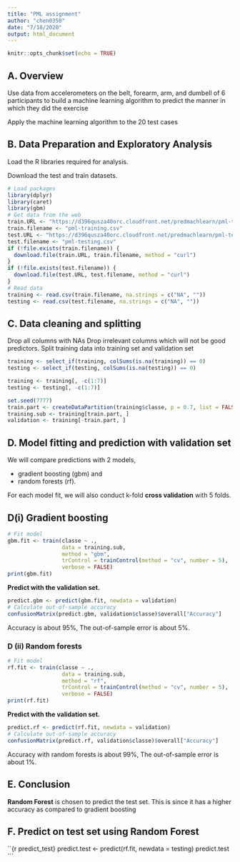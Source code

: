 ```yaml
---
title: "PML assignment"
author: "chen0350"
date: "7/18/2020"
output: html_document
---
```


```r
knitr::opts_chunk$set(echo = TRUE)
```

## A. Overview

Use data from accelerometers on the belt, forearm, arm, and dumbell of 6 participants to build a machine learning algorithm to predict the manner in which they did the exercise

Apply the machine learning algorithm to the 20 test cases 

## B. Data Preparation and Exploratory Analysis

Load the R libraries required for analysis. 

Download the test and train datasets.


```r
# Load packages
library(dplyr)
library(caret)
library(gbm)
# Get data from the web
train.URL <- "https://d396qusza40orc.cloudfront.net/predmachlearn/pml-training.csv"
train.filename <- "pml-training.csv"
test.URL <- "https://d396qusza40orc.cloudfront.net/predmachlearn/pml-testing.csv"
test.filename <- "pml-testing.csv"
if (!file.exists(train.filename)) {
  download.file(train.URL, train.filename, method = "curl")
}
if (!file.exists(test.filename)) {
  download.file(test.URL, test.filename, method = "curl")
}
# Read data
training <- read.csv(train.filename, na.strings = c("NA", ""))
testing <- read.csv(test.filename, na.strings = c("NA", ""))
```

## C. Data cleaning and splitting
Drop all columns with NAs
Drop irrelevant columns which will not be good predictors. 
Split training data into training set and validation set
```r

training <- select_if(training, colSums(is.na(training)) == 0)
testing <- select_if(testing, colSums(is.na(testing)) == 0)

training <- training[, -c(1:7)]
testing <- testing[, -c(1:7)]

set.seed(7777)
train.part <- createDataPartition(training$classe, p = 0.7, list = FALSE)
training.sub <- training[train.part, ]
validation <- training[-train.part, ]
```

## D. Model fitting and prediction with validation set
We will compare predictions with 2 models, 

* gradient boosting (gbm) and 
* random forests (rf). 

For each model fit, we will also conduct k-fold **cross validation** with 5 folds. 

## D(i) Gradient boosting
```r
# Fit model
gbm.fit <- train(classe ~ ., 
                 data = training.sub,
                 method = "gbm",
                 trControl = trainControl(method = "cv", number = 5),
                 verbose = FALSE)
print(gbm.fit)
```

**Predict with the validation set.**
```r
predict.gbm <- predict(gbm.fit, newdata = validation)
# Calculate out-of-sample accuracy 
confusionMatrix(predict.gbm, validation$classe)$overall["Accuracy"]
```
Accuracy is about 95%, 
The out-of-sample error is about 5%.

### D (ii) Random forests
```r
# Fit model 
rf.fit <- train(classe ~ ., 
                 data = training.sub,
                 method = "rf",
                 trControl = trainControl(method = "cv", number = 5),
                 verbose = FALSE)
print(rf.fit)
```

**Predict with the validation set.** 
```r
predict.rf <- predict(rf.fit, newdata = validation)
# Calculate out-of-sample accuracy 
confusionMatrix(predict.rf, validation$classe)$overall["Accuracy"]
```
Accuracy with random forests is about 99%,
The out-of-sample error is about 1%.  
  
## E. Conclusion

**Random Forest** is chosen to predict the test set. This is since it has a higher accuracy as compared to gradient boosting

## F. Predict on test set using Random Forest
``{r predict_test}
predict.test <- predict(rf.fit, newdata = testing)
predict.test
```